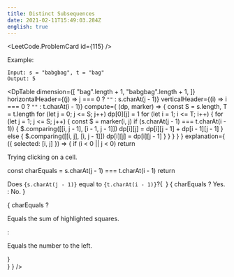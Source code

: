 ```yaml
---
title: Distinct Subsequences
date: 2021-02-11T15:49:03.284Z
english: true
---
```



<LeetCode.ProblemCard id={115} />

Example:

```
Input: s = "babgbag", t = "bag"
Output: 5
```


<DpTable
  dimension={[
    "bag".length + 1,
    "babgbag".length + 1,
  ]}
  horizontalHeader={(j) => j === 0 ? `""` : s.charAt(j - 1)}
  verticalHeader={(i) => i === 0 ? `""` : t.charAt(i - 1)}
  compute={
    (dp, marker) => {
      const S = s.length, T = t.length
      for (let j = 0; j <= S; j++) dp[0][j] = 1
      for (let i = 1; i <= T; i++) {
        for (let j = 1; j <= S; j++) {
          const $ = marker(i, j)
          if (s.charAt(j - 1) === t.charAt(i - 1)) {
            $.comparing([[i, j - 1], [i - 1, j - 1]])
            dp[i][j] = dp[i][j - 1] + dp[i - 1][j - 1]
          } else {
            $.comparing([[i, j], [i, j - 1]])
            dp[i][j] = dp[i][j - 1]
          }
        }
      }
    }
  }
  explanation={
    ({ selected: [i, j] }) => {
      if (i < 0 || j < 0) return <section className="explanation"><p>Trying clicking on a cell.</p></section>
      const charEquals = s.charAt(j - 1) === t.charAt(i - 1)
      return <section className="explanation">
        <p>
          Does `{s.charAt(j - 1)}` equal to `{t.charAt(i - 1)}`?{` `}
          {
            charEquals ?
              <span>Yes.</span> :
              <span>No.</span>
          }
        </p>
        {
          charEquals ?
            <p>Equals the sum of highlighted squares.</p> :
            <p>Equals the number to the left.</p>
        }
      </section>
    }
  }
/>
